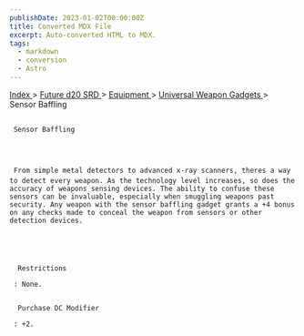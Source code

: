 ```yaml
---
publishDate: 2023-01-02T00:00:00Z
title: Converted MDX File
excerpt: Auto-converted HTML to MDX.
tags:
  - markdown
  - conversion
  - Astro
---
```


[
Index
](-index) >
[
Future d20 SRD
](future-d20-srd-index) >
[
Equipment
](future-d20-srd-equipment-index) >
[
Universal Weapon Gadgets
](future-d20-srd-equipment-gadgets-universal-weapons-index) > Sensor Baffling

##

     Sensor Baffling




     From simple metal detectors to advanced x-ray scanners, theres a way to detect every weapon. As the technology level increases, so does the accuracy of weapons sensing devices. The ability to confuse these sensors can be invaluable, especially when smuggling weapons past security. Any weapon with the sensor baffling gadget grants a +4 bonus on any checks made to conceal the weapon from sensors or other detection devices.





      Restrictions

     : None.


      Purchase DC Modifier

     : +2.
